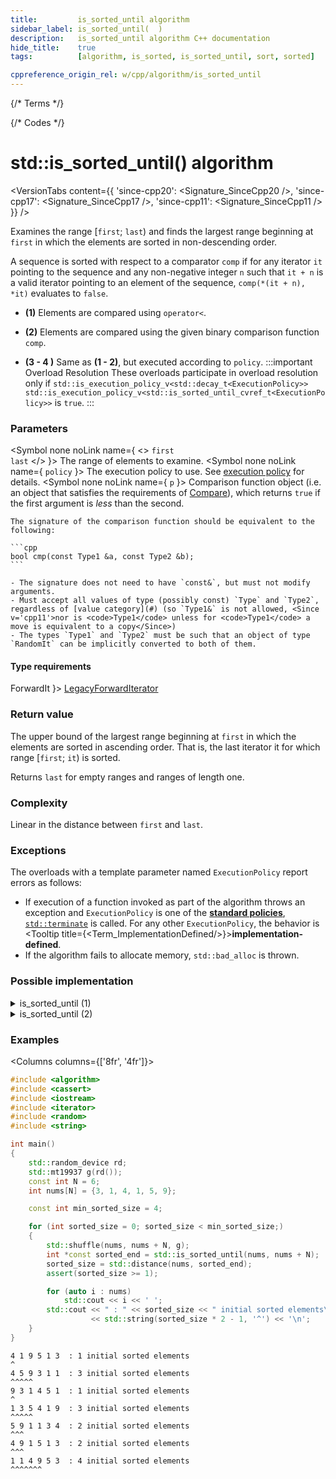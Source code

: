 ```yaml
---
title:         is_sorted_until algorithm
sidebar_label: is_sorted_until(  )
description:   is_sorted_until algorithm C++ documentation
hide_title:    true
tags:          [algorithm, is_sorted, is_sorted_until, sort, sorted]

cppreference_origin_rel: w/cpp/algorithm/is_sorted_until
---
```



{/* Terms */}


{/* Codes */}


# std::is_sorted_until() algorithm

<VersionTabs content={{
  'since-cpp20': <Signature_SinceCpp20 />,
  'since-cpp17': <Signature_SinceCpp17 />,
  'since-cpp11': <Signature_SinceCpp11 />
}} />

Examines the range [`first`; `last`) and finds the largest range beginning at `first` in which the elements are sorted in non-descending order.

A sequence is sorted with respect to a comparator `comp` if for any iterator `it` pointing to the sequence
and any non-negative integer `n` such that `it + n` is a valid iterator pointing to an element of the sequence,
`comp(*(it + n), *it)` evaluates to `false`.

- **(1)** Elements are compared using `operator<`.

- **(2)** Elements are compared using the given binary comparison function `comp`.

- **(3 - 4 )** Same as **(1 - 2)**, but executed according to `policy`.
	:::important Overload Resolution
	These overloads participate in overload resolution only if
	<Until v='cpp20'> <code>std::is_execution_policy_v&lt;std::decay_t&lt;ExecutionPolicy&gt;&gt;</code> </Until> <Since v='cpp20'> <code>std::is_execution_policy_v&lt;std::is_sorted_until_cvref_t&lt;ExecutionPolicy&gt;&gt;</code> </Since> is <code>true</code>.
	:::

### Parameters

<SymbolTable>

  <Symbol none noLink name={ <> <code>first</code> <br/> <code>last</code> </> }>
    The range of elements to examine.
  </Symbol>
  <Symbol none noLink name={ <code>policy</code> }>
    The execution policy to use. See <a href="#">execution policy</a> for details.
  </Symbol>
  <Symbol none noLink name={ <code>p</code> }>
    Comparison function object (i.e. an object that satisfies the requirements of [Compare](/docs/named_req/Compare)),
    which returns `true` if the first argument is *less* than the second.

    The signature of the comparison function should be equivalent to the following:

    ```cpp
    bool cmp(const Type1 &a, const Type2 &b);
    ```

    - The signature does not need to have `const&`, but must not modify arguments.
    - Must accept all values of type (possibly const) `Type` and `Type2`, regardless of [value category](#) (so `Type1&` is not allowed, <Since v='cpp11'>nor is <code>Type1</code> unless for <code>Type1</code> a move is equivalent to a copy</Since>)
    - The types `Type1` and `Type2` must be such that an object of type `RandomIt` can be implicitly converted to both of them.
  </Symbol>
</SymbolTable>

#### Type requirements

<SymbolTable>
  <Symbol none noLink name={ <code>ForwardIt</code> }>
    <a href="/docs/named_req/LegacyForwardIterator">LegacyForwardIterator</a>
  </Symbol>
</SymbolTable>

### Return value

The upper bound of the largest range beginning at `first` in which the elements are sorted in ascending order. That is, the last iterator it for which range [`first`; `it`) is sorted.

Returns `last` for empty ranges and ranges of length one.

### Complexity

Linear in the distance between `first` and `last`.

### Exceptions

The overloads with a template parameter named `ExecutionPolicy` report errors as follows:
- If execution of a function invoked as part of the algorithm throws an exception and `ExecutionPolicy` is one of the [**standard policies**](#), [`std::terminate`](#) is called.
	For any other `ExecutionPolicy`, the behavior is <Tooltip title={<Term_ImplementationDefined/>}>**implementation-defined**</Tooltip>.
- If the algorithm fails to allocate memory, `std::bad_alloc` is thrown.

### Possible implementation

<details>
<summary>is_sorted_until (1)</summary>

```cpp
template<class ForwardIt>
constexpr //< since C++20
ForwardIt is_sorted_until(ForwardIt first, ForwardIt last)
{
    return std::is_sorted_until(first, last, std::less<>());
}
```

</details>

<details>
<summary>is_sorted_until (2)</summary>

```cpp
template<class ForwardIt, class Compare>
constexpr //< since C++20
ForwardIt is_sorted_until(ForwardIt first, ForwardIt last, Compare comp)
{
    if (first != last)
    {
        ForwardIt next = first;
        while (++next != last)
        {
            if (comp(*next, *first))
                return next;
            first = next;
        }
    }
    return last;
}
```

</details>

### Examples

<Columns columns={['8fr', '4fr']}>
<div>

```cpp title='Main.cpp' showLineNumbers
#include <algorithm>
#include <cassert>
#include <iostream>
#include <iterator>
#include <random>
#include <string>

int main()
{
    std::random_device rd;
    std::mt19937 g(rd());
    const int N = 6;
    int nums[N] = {3, 1, 4, 1, 5, 9};

    const int min_sorted_size = 4;

    for (int sorted_size = 0; sorted_size < min_sorted_size;)
    {
        std::shuffle(nums, nums + N, g);
        int *const sorted_end = std::is_sorted_until(nums, nums + N);
        sorted_size = std::distance(nums, sorted_end);
        assert(sorted_size >= 1);

        for (auto i : nums)
            std::cout << i << ' ';
        std::cout << " : " << sorted_size << " initial sorted elements\n"
                  << std::string(sorted_size * 2 - 1, '^') << '\n';
    }
}
```

</div>
<div>

```plaintext title="Possible output"
4 1 9 5 1 3  : 1 initial sorted elements
^
4 5 9 3 1 1  : 3 initial sorted elements
^^^^^
9 3 1 4 5 1  : 1 initial sorted elements
^
1 3 5 4 1 9  : 3 initial sorted elements
^^^^^
5 9 1 1 3 4  : 2 initial sorted elements
^^^
4 9 1 5 1 3  : 2 initial sorted elements
^^^
1 1 4 9 5 3  : 4 initial sorted elements
^^^^^^^
```

</div>
</Columns>

